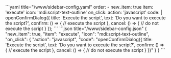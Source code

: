 
<Tabs groupId="config">
  <TabItem value="yaml" label="YAML" default>
    ```yaml title="<config directory>/www/sidebar-config.yaml"
    order:
      - new_item: true
        item: 'execute'
        icon: 'mdi:script-text-outline'
        on_click:
          action: 'javascript'
          code: |
            openConfirmDialog({
              title: 'Execute the script',
              text: 'Do you want to execute the script?',
              confirm: () => {
                // execute the script
              },
              cancel: () => {
                // do not execute the script
              }
            });
    ```
  </TabItem>
  <TabItem value="json" label="JSON">
    ```json title="<config directory>/www/sidebar-config.json"
    {
      "new_item": true,
      "item": "execute",
      "icon": "mdi:script-text-outline",
      "on_click": {
        "action": "javascript",
        "code": "openConfirmDialog({ title: 'Execute the script', text: 'Do you want to execute the script?', confirm: () => { // execute the script }, cancel: () => { // do not execute the script } })"
      }
    }
    ```
  </TabItem>
</Tabs>